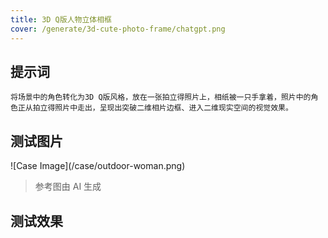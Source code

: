 ```yaml
---
title: 3D Q版人物立体相框
cover: /generate/3d-cute-photo-frame/chatgpt.png
---
```


## 提示词

```text
将场景中的角色转化为3D Q版风格，放在一张拍立得照片上，相纸被一只手拿着，照片中的角色正从拍立得照片中走出，呈现出突破二维相片边框、进入二维现实空间的视觉效果。
```

## 测试图片

<div className="w-[30%] mx-auto">
![Case Image](/case/outdoor-woman.png)
</div>

> 参考图由 AI 生成

## 测试效果

<ImagePreview>
  <ImageCase imageUrl="/generate/3d-cute-photo-frame/chatgpt.png" modelName="ChatGPT" />
  <ImageCase imageUrl="/generate/3d-cute-photo-frame/doubao.png" modelName="豆包" />
  <ImageCase imageUrl="/generate/3d-cute-photo-frame/jimeng.jpeg" modelName="即梦" />
</ImagePreview>
